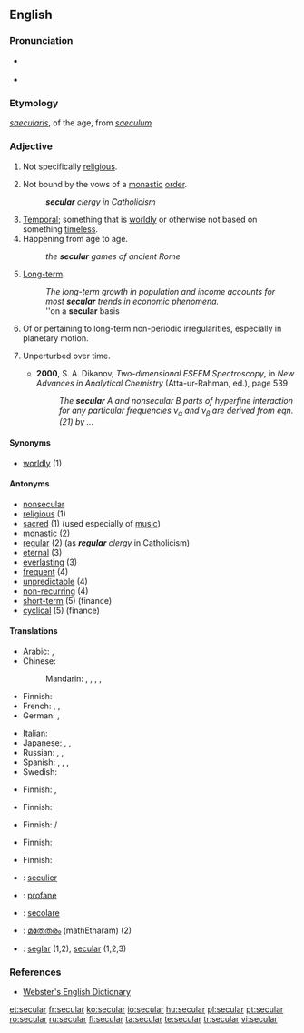 ==English==

===Pronunciation===
* {{IPA|/sɛk.jə.lə(ɹ)/|/sɛk.jʊu.lɑː(ɹ)/}} {{British}}
* {{audio|En-us-secular.ogg|Audio (US)}}

===Etymology===
{{etyl|la}} ''[[saecularis]]'', of the age, from ''[[saeculum]]''

===Adjective===
{{en-adj}}

# Not specifically [[religious]].
# {{Christianity}} Not bound by the vows of a [[monastic]] [[order]].
#: '''''secular''' clergy in Catholicism''
# [[temporal|Temporal]]; something that is [[worldly]] or otherwise not based on something [[timeless]].
# Happening from age to age.
#: ''the '''secular''' games of ancient Rome''
# [[long-term|Long-term]].
#: ''The long-term growth in population and income accounts for most '''secular''' trends in economic phenomena.''
#: ''on a '''secular''' basis
# {{astrophysics}} Of or pertaining to long-term non-periodic irregularities, especially in planetary motion.
# {{context|atomic physics}} Unperturbed over time.
#* '''2000''', S. A. Dikanov, ''Two-dimensional ESEEM Spectroscopy'', in ''New Advances in Analytical Chemistry'' (Atta-ur-Rahman, ed.), page 539
#*: ''The '''secular''' A and nonsecular B parts of hyperfine interaction for any particular frequencies ν<sub>α</sub> and ν<sub>β</sub> are derived from eqn.(21) by ...''

====Synonyms====
* [[worldly]] (1)

====Antonyms====
* [[nonsecular]]
* [[religious]] (1)
* [[sacred]] (1) (used especially of [[music]])
* [[monastic]] (2)
* [[regular]] (2) (as '''''regular''' clergy'' in Catholicism)
* [[eternal]] (3)
* [[everlasting]] (3)
* [[frequent]] (4)
* [[unpredictable]] (4)
* [[non-recurring]] (4)
* [[short-term]] (5) (finance)
* [[cyclical]] (5) (finance)

====Translations====
{{trans-top|not specifically religious}}
* Arabic: {{t|ar|دنياوي|tr=dunyawiy|sc=Arab}},  {{t|ar|علماني|tr=3almaniy|sc=Arab}}
* Chinese:
*: Mandarin: {{t|cmn|世俗|tr=shìsú|sc=Hani}},  {{t-|cmn|凡|tr=fán|sc=Hani}},  {{t|cmn|塵俗|sc=Hani}},  {{t|cmn|尘俗|tr=chénsú|sc=Hani}},  {{t|cmn|非宗教|tr=fēizōngjiāo|sc=Hani}}
* Finnish: {{t+|fi|maallinen}}
* French: {{t|fr|séculier}},  {{t+|fr|laïque}},  {{t|fr|mondain}}
* German: {{t+|de|säkular}},  {{t+|de|weltlich}}
{{trans-mid}}
* Italian: {{t-|it|secolare}}
* Japanese: {{t|ja|世俗|alt=世俗的な|tr=せぞくてきな, sezokuteki-na|sc=Jpan}},  {{t|ja|世俗|alt=世俗の|tr=せぞくの, sezoku-no|sc=Jpan}},  {{t|ja|非宗教的|alt=非宗教的な|tr=ひしゅうきょうてきな, hishūkyōteki-na|sc=Jpan}}
* Russian: {{t|ru|светский|tr=svétskij|sc=Cyrl}},  {{t|ru|мирской|tr=mirskój|sc=Cyrl}},  {{t|ru|секулярный|tr=sekuljárnyj|sc=Cyrl}}
* Spanish: {{t|es|seglar}},  {{t-|es|laico}},  {{t-|es|mundano}},  {{t-|es|secular}}
* Swedish: {{t|sv|sekulär}}
{{trans-bottom}}

{{trans-top|not bound by the vows of a monastic order}}
{{trans-mid}}
{{trans-bottom}}

{{trans-top|temporal}}
* Finnish: {{t+|fi|maallinen}}, {{t-|fi|ajallinen}}
{{trans-mid}}
{{trans-bottom}}

{{trans-top|happening from age to age}}
* Finnish: {{t-|fi|sekulaarinen}}
{{trans-mid}}
{{trans-bottom}}

{{trans-top|long-term}}
* Finnish: {{t+|fi|pitkä|alt=pitkän}} {{t-|fi|aikaväli|alt=aikavälin}}/{{t|fi|tähtäys|tähtäyksen}}
{{trans-mid}}
{{trans-bottom}}

{{trans-top|astrophysics: of or pertaining to long-term non-periodic irregularities}}
* Finnish: {{t-|fi|sekulaarinen}}
{{trans-mid}}
{{trans-bottom}}

{{trans-top|atomic physics: unperturbed over time}}
* Finnish: {{t-|fi|sekulaarinen}}
{{trans-mid}}
{{trans-bottom}}

{{checktrans-top}}
* {{ttbc|Dutch}}: [[seculier]]
* {{ttbc|French}}: [[profane]]
* {{ttbc|Italian}}: [[secolare]]
* {{ttbc|Malayalam}}: [[മതേതരം]] (mathEtharam) (2)
* {{ttbc|Spanish}}: [[seglar]] (1,2), [[secular]] (1,2,3)
{{checktrans-bottom}}

===References===
* [http://www.cs.chalmers.se/~hallgren/wget.cgi?secular Webster's English Dictionary]

{{anagrams:en/acelrsu}}
[[et:secular]]
[[fr:secular]]
[[ko:secular]]
[[io:secular]]
[[hu:secular]]
[[pl:secular]]
[[pt:secular]]
[[ro:secular]]
[[ru:secular]]
[[fi:secular]]
[[ta:secular]]
[[te:secular]]
[[tr:secular]]
[[vi:secular]]